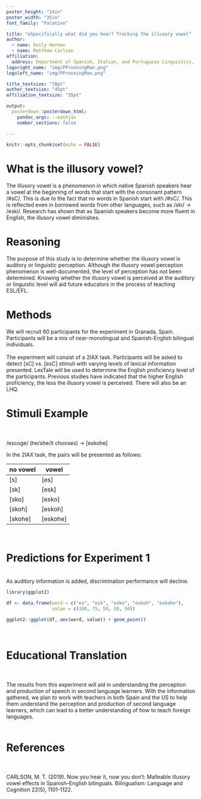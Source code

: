 ```yaml
---
poster_height: "24in"
poster_width: "35in" 
font_family: "Palatino" 

title: "eSpecifically what did you hear? Tracking the illusory vowel"
author: 
  - name: Emily Herman 
  - name: Matthew Carlson
affiliation:
  address: Department of Spanish, Italian, and Portuguese Linguistics, Penn State
logoright_name: "img/PPrunningMan.png" 
logoleft_name: "img/PPrunningMan.png" 

title_textsize: "70pt"
author_textsize: "45pt"
affiliation_textsize: "35pt"

output: 
  posterdown::posterdown_html:
    pandoc_args: --mathjax 
    number_sections: false 
    
---
```


```r
knitr::opts_chunk$set(echo = FALSE)
```


#  What is the illusory vowel?  
The illusory vowel is a phenomenon in which native Spanish speakers hear a vowel at the beginning of words that start with the consonant pattern /#sC/. This is due to the fact that no words in Spanish start with /#sC/. This is reflected even in borrowed words from other languages, such as /ski/ -> /eski/. Research has shown that as Spanish speakers become more fluent in English, the illusory vowel diminishes.  

# Reasoning 
The purpose of this study is to determine whether the illusory vowel is auditory or linguistic perception. Although the illusory vowel perception phenomenon is well-documented, the level of perception has not been determined. Knowing whether the illusory vowel is perceived at the auditory or linguistic level will aid future educators in the process of teaching ESL/EFL. 

# Methods  
We will recruit 60 participants for the experiment in Granada, Spain. Participants will be a mix of near-monolingual and Spanish-English bilingual individuals. 
<br/>  
The experiment will consist of a 2IAX task. Participants will be asked to detect [sC] vs. [esC] stimuli with varying levels of lexical information presented. LexTale will be used to determine the English proficiency level of the participants. Previous studies have indicated that the higher English proficiency, the less the illusory vowel is perceived. There will also be an LHQ. 

# Stimuli Example
<br/>  
/escoge/ (he/she/it chooses) -> [eskohe] 

In the 2IAX task, the pairs will be presented as follows: 

|no vowel| vowel|
|---|---|
|[s]   |  [es]| 
|[sk]   |  [esk]| 
|[sko]  |  [esko]| 
|[skoh] |  [eskoh]| 
|[skohe] |  [eskohe] | 
<br/>  

# Predictions for Experiment 1 
<br/>
As auditory information is added, discrimination performance will decline. 

```r
library(ggplot2)

df <- data.frame(word = c("es", "esk", "esko", "eskoh", "eskohe"), 
                 value = c(100, 75, 50, 50, 50))

ggplot2::ggplot(df, aes(word, value)) + geom_point() 

```


<br/>  

# Educational Translation  
<br/>  
The results from this experiment will aid in understanding the perception and production of speech in second language learners. With the information gathered, we plan to work with teachers in both Spain and the US to help them understand the perception and production of second language learners, which can lead to a better understanding of how to teach foreign languages.  
<br/>  

# References 
<br/>  
CARLSON, M. T. (2019). Now you hear it, now you don't: Malleable illusory vowel effects in Spanish–English bilinguals. Bilingualism: Language and Cognition 22(5), 1101-1122. 
<br/>
